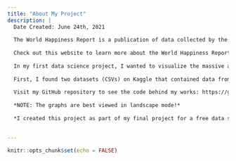 ```yaml
---
title: "About My Project"
description: |
  Date Created: June 24th, 2021
  
  The World Happiness Report is a publication of data collected by the Gallup World Poll. Data collected consists of a variety of six different statistics, from GDP per capita to freedom to corruption. 
  
  Check out this website to learn more about the World Happiness Report: https://worldhappiness.report/
  
  In my first data science project, I wanted to visualize the massive amounts of data collected from the World Happiness Reports over the years in order to present the data in a user-friendly and understandable format. I used the programming language *R* to achieve my goals. 
  
  First, I found two datasets (CSVs) on Kaggle that contained data from the World Happiness Report 2021 as well as data from the World Happiness Report over past years. From that point, I began analyzing, cleaning, and forming creative and eye-catching graphics to illustrate facinating trends in the data. 
  
  Visit my GitHub repository to see the code behind my works: https://github.com/dsy5/World-Happiness-Data-Analysis-and-Visualizations.git
  
  *NOTE: The graphs are best viewed in landscape mode!*
  
  *I created this project as part of my final project for a free data science bootcamp (https://bootcamp.davidkane.info/) I enrolled in during the Summer of 2021. The course covered the first three weeks in Harvard Preceptor David Kane's Gov 1005: Data class. In this bootcamp, I was first exposed to basic data science by learning R and GitHub.*
  

---
```


```r
knitr::opts_chunk$set(echo = FALSE)
```

